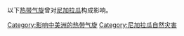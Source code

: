 以下[[热带气旋|热带气旋]]曾对[[尼加拉瓜|尼加拉瓜]]构成影响。

[[Category:影响中美洲的热带气旋|Category:影响中美洲的热带气旋]]
[[Category:尼加拉瓜自然灾害|Category:尼加拉瓜自然灾害]]